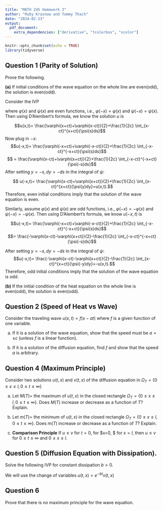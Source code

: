 ```yaml
---
title: "MATH 245 Homework 3"
author: "Ruby Krasnow and Tommy Thach"
date: "2024-02-23"
output:
  pdf_document:
    extra_dependencies: ["derivative", "tcolorbox", "xcolor"]
---
```


```r
knitr::opts_chunk$set(echo = TRUE)
library(tidyverse)
```

## Question 1  (Parity of Solution)
Prove the following. 

**(a)** If initial conditions of the wave equation on the whole line are even(odd), the solution is
even(odd).
\newline
  
  Consider the IVP
\begin{equation*}
    \begin{cases}
      u_{tt}=c^2u_{xx}\ & -\infty <x<\infty\\
      u(0,x)=\varphi(x) & -\infty<x<\infty\\
      u_t(0,x) = \psi(x) & -\infty<x<\infty\\
    \end{cases}       
\end{equation*}

where $\varphi(x)$ and $\psi(x)$ are even functions, i.e., $\varphi(-x)=\varphi(x)$ and $\psi(-x)=\psi(x)$. Then using D'Alembert's formula, we know the solution $u$ is

$$u(x,t)= \frac{\varphi(x+ct)+\varphi(x-ct)}{2}+\frac{1}{2c} \int_{x-ct}^{x+ct}{\psi(s)ds}$$
Now plug in $-x$:
$$u(-x,t)= \frac{\varphi(-x+ct)+\varphi(-x-ct)}{2}+\frac{1}{2c} \int_{-x-ct}^{-x+ct}{\psi(s)ds}$$
$$ = \frac{\varphi(x-ct)+\varphi(x+ct)}{2}+\frac{1}{2c} \int_{-x-ct}^{-x+ct}{\psi(-s)ds}$$
After setting $y=-s, dy=-ds$ in the integral of $\psi$:

$$ u(-x,t)= \frac{\varphi(x-ct)+\varphi(x+ct)}{2}+\frac{1}{2c} \int_{x-ct}^{x+ct}{\psi(y)dy}=u(x,t).$$
Therefore, even initial conditions imply that the solution of the wave equation is even. 


Similarly, assume $\varphi(x)$ and $\psi(x)$ are odd functions, i.e., $\varphi(-x)=-\varphi(x)$ and $\psi(-x)=-\psi(x)$. Then using D'Alembert's formula, we know $u(-x, t)$ is

$$u(-x,t)= \frac{\varphi(-x+ct)+\varphi(-x-ct)}{2}+\frac{1}{2c} \int_{-x-ct}^{-x+ct}{\psi(s)ds}$$
$$= \frac{-\varphi(x-ct)-\varphi(x+ct)}{2}-\frac{1}{2c} \int_{-x-ct}^{-x+ct}{\psi(-s)ds}$$

After setting $y=-s, dy=-ds$ in the integral of $\psi$:
$$u(-x,t)= \frac{-\varphi(x-ct)-\varphi(x+ct)}{2}-\frac{1}{2c} \int_{x-ct}^{x+ct}{\psi(-y)dy}=-u(x,t).$$
Therefore, odd initial conditions imply that the solution of the wave equation is odd.

**(b)** If the initial condition of the heat equation on the whole line is even(odd), the solution is even(odd).


## Question 2  (Speed of Heat vs Wave)
Consider the traveling wave $u(x, t) = f(x-at)$ where $f$ is a given function of one variable.

(a) If it is a solution of the wave equation, show that the speed must be $a =\pm c$ (unless $f$ is a
linear function).

(b) If it is a solution of the diffusion equation, find $f$ and show that the speed $a$ is arbitrary.


## Question 4  (Maximum Principle)  

Consider two solutions $u(t,x)$ and $v(t,x)$ of the diffusion equation in $\Omega_T = \{ 0 \leq x \leq l, 0 \leq t \leq \infty \}$

(a) Let $M(T)=$ the maximum of $u(t, x)$ in the closed rectangle $\Omega_T = \{ 0 \leq x \leq l, 0 \leq t \leq \infty \}$. Does $M(T)$ increase or decrease as a function of $T$? Explain.

(b) Let $m(T)=$ the minimum of $u(t, x)$ in the closed rectangle $\Omega_T = \{ 0 \leq x \leq l, 0 \leq t \leq \infty \}$. Does $m(T)$ increase or decrease as a function of $T$? Explain.

(c) **Comparison Principle**
If $u \leq v$ for $t=0,$ for $x=0, $ for $x=l$, then $u \leq v$ for $0 \leq t \leq \infty$ and $0 \leq x \leq l$.


## Question 5 (Diffusion Equation with Dissipation). 
Solve the following IVP for constant dissipation $b>0$.

\begin{equation}\label{eqn:dissipation}
\begin{cases}
u_t-ku_{xx}+bu=0 & -\infty \leq x \leq \infty, \; t>0 \\
u(0,x)=\psi(x), & -\infty \leq x \leq \infty

\end{cases}
\end{equation}

We will use the change of variables $u(t,x)=e^{-bt}v(t,x)$


## Question 6
Prove that there is no maximum principle for the wave equation.